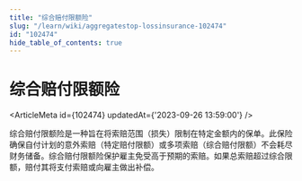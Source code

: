 ```yaml
---
title: "综合赔付限额险"
slug: "/learn/wiki/aggregatestop-lossinsurance-102474"
id: "102474"
hide_table_of_contents: true
---
```



# 综合赔付限额险

<ArticleMeta id={102474} updatedAt={'2023-09-26 13:59:00'} />
<div className='border-solid border-b border-t-0 my-4 border-[var(--ifm-color-gray-300)]' />

综合赔付限额险是一种旨在将索赔范围（损失）限制在特定金额内的保单。此保险确保自付计划的意外索赔（特定赔付限额）或多项索赔（综合赔付限额）不会耗尽财务储备。综合赔付限额险保护雇主免受高于预期的索赔。如果总索赔超过综合限额，赔付其将支付索赔或向雇主做出补偿。
